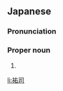 ==Japanese==
{{ja-kanjitab|ゆう|じ}}

===Pronunciation===
{{ja-pron|ゆうじ}}

===Proper noun===
{{ja-pos|proper|ゆうじ}}

# {{given name|male|lang=ja|sort=ゆうじ}}

[[li:祐司]]